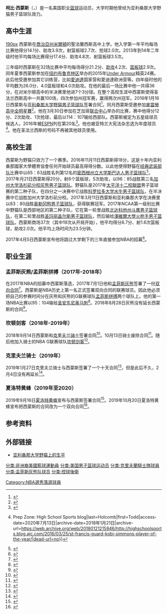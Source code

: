 {{Infobox basketball biography
| name = 柯比·西蒙斯
| image = 20160330 MCDAAG Kobi Simmons.jpg 
| caption = 西蒙斯在2016年麥當勞高中全明星賽上
| position = [[控球后卫|控球后卫]]
| height_ft = 6
| height_in = 5
| weight_lb = 166
| league = [[NBA|NBA]]
| team = 
| number = 23
| nationality = 美国
| birth_date = {{birth date and age|1997|7|4}}
| birth_place = [[亚特兰大|亚特兰大]]
| high_school = 聖法蘭西斯高中 ([[米爾頓_(喬治亞州)|喬治亞州米爾頓]])
| college = [[亚利桑那大学|亚利桑那大学]]（2016年–2017年）
| draft_year = 2017
| career_start = 2017
| years1 = {{nbay|2017|full=y}}
| team1 = [[孟菲斯灰熊|孟菲斯灰熊]]
| years2 = 2017–2018
| team2 = →[[孟菲斯拼搏|孟菲斯拼搏]]
| years3 = 2018–2019
| team3 = [[坎顿剑客|坎顿剑客]]
| years4 = {{nbay|2018|end}}
| team4 = [[克里夫兰骑士|克里夫兰骑士]]
| years5 = 2019
| team5 = →坎顿剑客
| years6 = {{nbay|2019|start}}–2020
| team6 = [[夏洛特黄蜂|夏洛特黄蜂]]
| years7 = 2019–2020
| team7 = →[[格林斯伯勒群峰|格林斯伯勒群峰]]
| highlights = 
*麦当劳全美赛（2016年）
| bbr = simmoko01
}}
'''柯比·西蒙斯'''（{{lang-en|Kobi Simmons}}，{{bd|1997年|7月4日}}）是一名美国职业[[篮球|篮球]]运动员，大学时期他曾经为亚利桑那大学野猫男子篮球队效力。

==高中生涯==
[[文件:_20160330_MCDAAG_Kobi_Simmons_dunk.jpg|190px]]
西蒙斯在[[米爾頓_(喬治亞州)|喬治亞州米爾頓]]的聖法蘭西斯高中上学。他入学第一年平均每场比赛他得分14.1分、助攻3.9次，射篮板球2.7次、抢球2.0次。2013年到14年二年级时他平均每场比赛得分17.4分、助攻4.8次、射篮板球3.5次。

三年级时西蒙斯在32场比赛中平均每场得分21.2分、[[助攻|助攻]]4.2次、[[篮板球|篮板球]]2.9次。同年夏季西蒙斯参加在[[纽约|纽约]][[布鲁克林区|布鲁克林区]]举办的2015年[[Under_Armour|Under Armour]]精英24赛。此后他受邀参加其它训练营，比如[[愛迪達|愛迪達]]国家营和愛迪達欧洲营等。四年级时他的平均数为26.0分、4.0篮板球和4.0次助攻。在他的最后一场比赛中他一共得36分，在对米尔顿高中的半决赛里他进7个3分球。在整个高校生涯中西蒙斯使得圣法兰西斯高中一共赢100场，四次参加州冠军赛，赢得两次州冠军。2016年1月16日西蒙斯与[[亚利桑那大学野猫男子篮球队|亚利桑那大学野猫男子篮球队]]签署合同<ref>{{Cite news|url=https://www.espn.com/mens-college-basketball/story/_/id/14584170/kobi-simmons-no-18-espn-100-commits-arizona-wildcats|title=Kobi Simmons commits to Wildcats|last=Borzello|first=Jeff|date=2016年1月16日|work=www.espn.com|access-date=2020年7月13日|archive-date=2020年11月29日|archive-url=https://web.archive.org/web/20201129021222/https://www.espn.com/mens-college-basketball/story/_/id/14584170/kobi-simmons-no-18-espn-100-commits-arizona-wildcats|dead-url=no}}</ref>。同月西蒙斯受邀参加[[麥當勞高中全明星賽|麥當勞高中全明星賽]]<ref>{{Cite news|url=http://www.tucsonnewsnow.com/story/30988819/arizona-commit-kobi-simmons-is-a-mcdonalds-all-american|title=Arizona commit Kobi Simmons is a McDonald's All-American|last=Gimino|first=Anthony|access-date=2020年7月13日|language=en|archive-date=2019年2月1日|archive-url=https://web.archive.org/web/20190201172129/http://www.tucsonnewsnow.com/story/30988819/arizona-commit-kobi-simmons-is-a-mcdonalds-all-american/|dead-url=no}}</ref>。他在3月30日参加在芝加哥[[联合中心|联合中心]]举办的比赛，赛中他得分12分、2次助攻、1次抢球，最后以114：107输给西部队。西蒙斯被定为五星级球员候选人，2016年被[[ESPN|ESPN]]列在第20名<ref>{{Cite web|url=http://www.espn.com/college-sports/basketball/recruiting/player/_/id/183236/kobi-simmons|title=Kobi Simmons --- Basketball Recruiting --- Player Profiles|website=ESPN.com|access-date=2020年7月13日|archive-date=2019年4月22日|archive-url=https://web.archive.org/web/20190422194026/http://www.espn.com/college-sports/basketball/recruiting/player/_/id/183236/kobi-simmons|dead-url=no}}</ref>。他也被亚特兰大宪法杂志选为年度球员<ref>{{Cite web|url=http://highschoolsports.blog.ajc.com/2016/03/25/st-francis-guard-kobi-simmons-player-of-the-year/|title=AJC Player of the Year: St. Francis’ Kobi Simmons {{!}} Prep Zone: High School Sports blog|last=Holcomb|first=Todd|access-date=2020年7月13日|archive-date=2018年1月21日|archive-url=https://web.archive.org/web/20180121215946/http://highschoolsports.blog.ajc.com/2016/03/25/st-francis-guard-kobi-simmons-player-of-the-year/|dead-url=no}}</ref>。他在圣法兰西斯的号码不再被其他球员使用。

==高校生涯==
西蒙斯为野猫只效力了一个赛季。2016年11月11日西蒙斯得18分，这是十年内亚利桑那國家大學體育協會任何开始球员最高得得分数。以此他使得野猫在[[经典武装部队|经典武装部队]]比赛中以65：63战胜名列第12名的[[密西根州立大学斯巴达人男子篮球队|密西根州立大学斯巴达人男子篮球队]]<ref>{{Cite web|url=https://www.espn.com/mens-college-basketball/recap?gameId=400915062|title=No.10 Arizona beats No.12 Michigan State in final seconds|work=ESPN.com|date=2016年11月11日|access-date=2020年7月13日|archive-date=2020年11月15日|archive-url=https://web.archive.org/web/20201115030304/https://www.espn.com/mens-college-basketball/recap?gameId=400915062|dead-url=no}}</ref>。2017年月21日西蒙斯得20分，射6个篮板球，5次助攻，以96：85战胜第三名[[加州大学洛杉矶分校灰熊男子篮球队|加州大学洛杉矶分校灰熊男子篮球队]]。野猫队是2017年[[太平洋十二校聯盟|太平洋十二校聯盟]]男子篮球赛的第二种子队，在四分之一决赛中它战胜[[科罗拉多大学水牛男子篮球队|科罗拉多大学水牛男子篮球队]]，在半决赛中它战胜加州大学洛杉矶分校。2017年3月11日西蒙斯和亚利桑那大学在决赛里以83：80战胜[[奥勒冈鸭男子篮球队|奥勒冈鸭男子篮球队]]，获得联赛冠军。2017年NCAA第一级别比赛中野猫队是西部地区的第二种子队，它在第一轮里战胜[[北达科他州斗鹰男子篮球队|北达科他州斗鹰男子篮球队]]，在第二轮里战胜[[圣玛丽盖尔斯男子篮球队|圣玛丽盖尔斯男子篮球队]]，然后输给[[澤維爾大學火枪手男子篮球队|澤維爾大學火枪手男子篮球队]]。西蒙斯商场37次（其中19次从开局开始），他平均得分8.7分、射1.6次篮板球，助攻2.0次。他平均上场时间为23.5分钟。

2017年4月5日西蒙斯宣布他将跳过大学剩下的三年直接参加NBA的招募<ref>{{cite web|url=http://www.espn.com/nba/story/_/id/19088128/kobi-simmons-arizona-wildcats-enter-nba-draft|title=Arizona's Kobi Simmons leaving after freshman season for NBA|work=ESPN.com|date=2017年4月5日|accessdate=2020年7月14日|archive-date=2020年7月14日|archive-url=https://web.archive.org/web/20200714110454/https://www.espn.com/nba/story/_/id/19088128/kobi-simmons-arizona-wildcats-enter-nba-draft|dead-url=no}}</ref>。

==职业生涯==
===孟菲斯灰熊/孟菲斯拼搏（2017年-2018年）===
在2017年NBA的招募中西蒙斯落选，2017年7月1日他和[[孟菲斯灰熊|孟菲斯灰熊]]签署了一份[[双向合同|双向合同]]<ref>{{cite web|url=http://www.nba.com/grizzlies/news/kobi-simmons-signed-170701|title=Grizzlies sign Kobi Simmons|work=NBA.com|date=2017年7月1日|accessdate=2020年7月14日|archive-date=2020年11月9日|archive-url=https://web.archive.org/web/20201109001732/https://www.nba.com/grizzlies/news/kobi-simmons-signed-170701/|dead-url=no}}</ref>。西蒙斯是NBA历史上第一名正式签署双向合同的联赛球员。因此他必须把自己的参赛时间分在灰熊和灰熊的G联赛球队[[孟菲斯拼搏|孟菲斯拼搏]]两个球队上。他的第一场NBA比赛以95：104输给[[圣安东尼奥马刺|圣安东尼奥马刺]]<ref>{{Cite news|url=http://www.commercialappeal.com/story/sports/nba/grizzlies/2017/11/29/san-antonio-spurs-104-grizzlies-95-5-things-we-learned-lamarcus-aldridge/904993001/|title=San Antonio Spurs 104, Memphis Grizzlies 95: 5 things we learned|work=The Commercial Appeal|access-date=2020年7月14日|language=en|archive-date=2020年9月22日|archive-url=https://web.archive.org/web/20200922055134/https://www.commercialappeal.com/story/sports/nba/grizzlies/2017/11/29/san-antonio-spurs-104-grizzlies-95-5-things-we-learned-lamarcus-aldridge/904993001/|dead-url=no}}</ref>。2018年8月28日灰熊没有延长西蒙斯的合同<ref>{{Cite news|url=http://www.nba.com/grizzlies/news/grizzlies-waive-kobi-simmons-180828/|title=Grizzlies waive Kobi Simmons|work=NBA.com|accessdate=2018年8月28日}}</ref>。

===坎顿剑客（2018年-2019年）===
2018年9月14日西蒙斯和[[克里夫兰骑士|克里夫兰骑士]]签署合同<ref>{{cite web|title=Kobi Simmons Signs One-Year Deal With Cavaliers|url=https://basketball.realgm.com/wiretap/251134/Kobi-Simmons-Signs-One-Year-Deal-With-Cavaliers|website=realGM.com|accessdate=2018年10月16日|date=2020年7月14日|archive-date=2020年11月13日|archive-url=https://web.archive.org/web/20201113133717/https://basketball.realgm.com/wiretap/251134/Kobi-Simmons-Signs-One-Year-Deal-With-Cavaliers|dead-url=no}}</ref>。10月13日骑士废除合同<ref>{{cite web|title=Cavaliers Waive Bonzie Colson, Kobi Simmons and Emanuel Terry|url=https://www.nba.com/cavaliers/releases/waive-colson-simmons-terry-181013|website=NBA.com|accessdate=2018年10月16日|date=2020年7月14日|archive-date=2020年7月16日|archive-url=https://web.archive.org/web/20200716173843/https://www.nba.com/cavaliers/releases/waive-colson-simmons-terry-181013|dead-url=no}}</ref>。随后他加入骑士的NBA G联赛球队[[坎顿剑客|坎顿剑客]]<ref>{{cite web|title=Canton Charge 2018-19 Training Camp Roster|url=https://canton.gleague.nba.com/news/charge-2018-training-camp-roster/|website=NBA.com|date=2018年10月20日|accessdate=2020年7月15日|archive-date=2020年7月15日|archive-url=https://web.archive.org/web/20200715165026/https://canton.gleague.nba.com/news/charge-2018-training-camp-roster/|dead-url=no}}</ref>。

===克里夫兰骑士（2019年）===
2019年1月27日克里夫兰骑士与西蒙斯签署了一个十天合同<ref>{{cite web|title=Cavaliers Sign Kobi Simmons|url=https://www.nba.com/cavaliers/releases/simmons-signing-190127|website=NBA.com|accessdate=2019年1月27日|date=2020年7月15日|archive-date=2020年11月8日|archive-url=https://web.archive.org/web/20201108003409/https://www.nba.com/cavaliers/releases/simmons-signing-190127|dead-url=no}}</ref>，但是此后不久，2月4日没有再延长<ref>{{cite web|title=Cavaliers Acquire Nik Stauskas, Wade Baldwin IV and Two Future Second Round Draft Picks from Portland CLEVELAND SENDS GUARD RODNEY HOOD TO TRAIL BLAZERS|url=https://www.nba.com/cavaliers/releases/stauskas-baldwin-trade-190204|date=2019年2月4日|work=NBA.com|accessdate=2020年7月15日|archive-date=2020年8月9日|archive-url=https://web.archive.org/web/20200809121039/https://www.nba.com/cavaliers/releases/stauskas-baldwin-trade-190204|dead-url=no}}</ref>。

===夏洛特黄蜂（2019年至2020）===
2019年9月16日[[夏洛特黄蜂|夏洛特黄蜂]]宣布与西蒙斯签署合同<ref>{{cite web|first=Quinton|last=Walsh|url=https://www.nba.com/hornets/press-releases/charlotte-hornets-sign-kobi-simmons-training-camp-roster|title=Charlotte Hornets Sign Kobi Simmons To Training Camp Roster|date=2019年9月16日|website=NBA.com|accessdate=2020年7月15日|archive-date=2020年11月16日|archive-url=https://web.archive.org/web/20201116162559/https://www.nba.com/hornets/press-releases/charlotte-hornets-sign-kobi-simmons-training-camp-roster|dead-url=no}}</ref>。2019年10月20日夏洛特黄蜂宣布把西蒙斯的合同改为一个双向合同<ref>{{cite web|first=Quinton|last=Walsh|url=https://www.nba.com/hornets/press-releases/charlotte-hornets-convert-kobi-simmons-two-way-contract|title=Charlotte Hornets Convert Kobi Simmons To Two-Way Contract|date=2019年10月20日|website=NBA.com|accessdate=2020年7月15日|archive-date=2020年12月2日|archive-url=https://web.archive.org/web/20201202070708/https://www.nba.com/hornets/press-releases/charlotte-hornets-convert-kobi-simmons-two-way-contract|dead-url=no}}</ref>。

==参考资料==
{{reflist}}

==外部链接==
* [http://www.arizonawildcats.com/roster.aspx?rp_id=5311 亚利桑那大学野猫上的生平] {{Wayback|url=http://www.arizonawildcats.com/roster.aspx?rp_id=5311 |date=20181208133250 }}

{{DEFAULTSORT:Simmons, Kobi}}
[[分类:非洲裔美國籃球運動員|分类:非洲裔美國籃球運動員]]
[[分类:美国男子篮球运动员|分类:美国男子篮球运动员]]
[[分类:克里夫蘭騎士隊球員|分类:克里夫蘭騎士隊球員]]
[[分类:孟菲斯灰熊队球员|分类:孟菲斯灰熊队球员]]
[[分类:控球後衛|分类:控球後衛]]
[[Category:NBA選秀落選球員|Category:NBA選秀落選球員]]